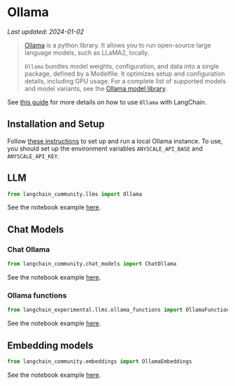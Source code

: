 # Ollama
*Last updated: 2024-01-02*

>[Ollama](https://ollama.ai/) is a python library. It allows you to run open-source large language models, 
> such as LLaMA2, locally.
>
>`Ollama` bundles model weights, configuration, and data into a single package, defined by a Modelfile. 
>It optimizes setup and configuration details, including GPU usage.
>For a complete list of supported models and model variants, see the [Ollama model library](https://ollama.ai/library).

See [this guide](https://python.langchain.com/docs/guides/local_llms#quickstart) for more details 
on how to use `Ollama` with LangChain.

## Installation and Setup

Follow [these instructions](https://github.com/jmorganca/ollama?tab=readme-ov-file#ollama)
to set up and run a local Ollama instance.
To use, you should set up the environment variables `ANYSCALE_API_BASE` and
`ANYSCALE_API_KEY`.


## LLM

```python
from langchain_community.llms import Ollama
```

See the notebook example [here](/docs/integrations/llms/ollama).

## Chat Models

### Chat Ollama

```python
from langchain_community.chat_models import ChatOllama
```

See the notebook example [here](/docs/integrations/chat/ollama).

### Ollama functions

```python
from langchain_experimental.llms.ollama_functions import OllamaFunctions
```

See the notebook example [here](/docs/integrations/chat/ollama_functions).

## Embedding models

```python
from langchain_community.embeddings import OllamaEmbeddings
```

See the notebook example [here](/docs/integrations/text_embedding/ollama).


